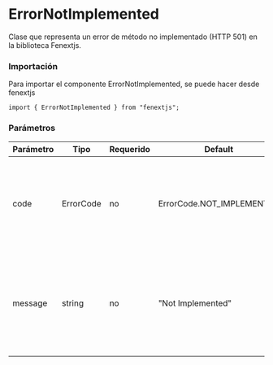 # ErrorNotImplemented

Clase que representa un error de método no implementado (HTTP 501) en la biblioteca Fenextjs.

### Importación

Para importar el componente ErrorNotImplemented, se puede hacer desde fenextjs

```tsx copy
import { ErrorNotImplemented } from "fenextjs";
```

### Parámetros

| Parámetro | Tipo | Requerido | Default | Descripcion |
| --------- | ---- | --------- | ------- | ----------- |
| code | ErrorCode | no | ErrorCode.NOT_IMPLEMENTED | Código de error específico que indica que el servidor no soporta el método solicitado. |
| message | string | no | "Not Implemented" | Mensaje de error que describe la naturaleza del problema cuando un método no está implementado en el servidor. |
